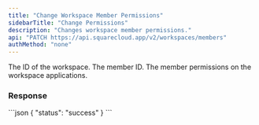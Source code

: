 ```yaml
---
title: "Change Workspace Member Permissions"
sidebarTitle: "Change Permissions"
description: "Changes workspace member permissions."
api: "PATCH https://api.squarecloud.app/v2/workspaces/members"
authMethod: "none"
---
```



<Authorization />

<ParamField body="workspaceId" type="string" placeholder="Workspace Id">
  The ID of the workspace.
</ParamField>

<ParamField body="memberId" type="string" placeholder="Member ID">
  The member ID.
</ParamField>

<ParamField body="group" type="string" placeholder="Permission name">
  The member permissions on the workspace applications.
</ParamField>

### Response

<Status />

<ResponseExample>
```json
{
  "status": "success"
}
```
</ResponseExample>
